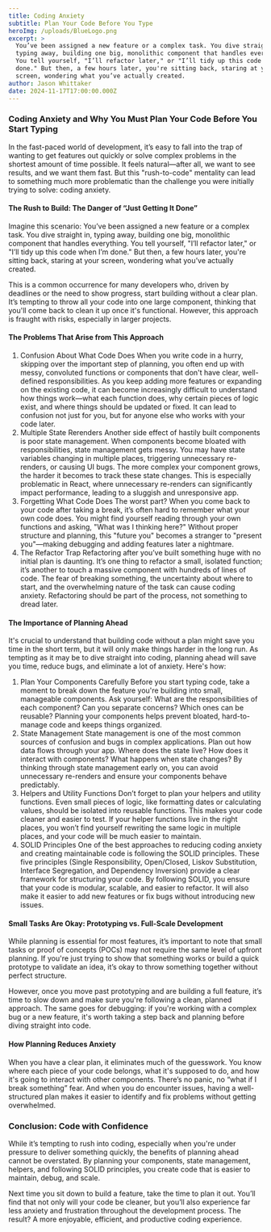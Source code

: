 ```yaml
---
title: Coding Anxiety
subtitle: Plan Your Code Before You Type
heroImg: /uploads/BlueLogo.png
excerpt: >
  You’ve been assigned a new feature or a complex task. You dive straight in,
  typing away, building one big, monolithic component that handles everything.
  You tell yourself, "I’ll refactor later," or "I’ll tidy up this code when I’m
  done." But then, a few hours later, you're sitting back, staring at your
  screen, wondering what you’ve actually created.
author: Jason Whittaker
date: 2024-11-17T17:00:00.000Z
---
```


### Coding Anxiety and Why You Must Plan Your Code Before You Start Typing

In the fast-paced world of development, it’s easy to fall into the trap of wanting to get features out quickly or solve complex problems in the shortest amount of time possible. It feels natural—after all, we want to see results, and we want them fast. But this "rush-to-code" mentality can lead to something much more problematic than the challenge you were initially trying to solve: coding anxiety.

#### The Rush to Build: The Danger of “Just Getting It Done”

Imagine this scenario: You’ve been assigned a new feature or a complex task. You dive straight in, typing away, building one big, monolithic component that handles everything. You tell yourself, "I’ll refactor later," or "I’ll tidy up this code when I’m done." But then, a few hours later, you're sitting back, staring at your screen, wondering what you’ve actually created.

This is a common occurrence for many developers who, driven by deadlines or the need to show progress, start building without a clear plan. It’s tempting to throw all your code into one large component, thinking that you'll come back to clean it up once it's functional. However, this approach is fraught with risks, especially in larger projects.

#### The Problems That Arise from This Approach

1. Confusion About What Code Does
   When you write code in a hurry, skipping over the important step of planning, you often end up with messy, convoluted functions or components that don't have clear, well-defined responsibilities. As you keep adding more features or expanding on the existing code, it can become increasingly difficult to understand how things work—what each function does, why certain pieces of logic exist, and where things should be updated or fixed. It can lead to confusion not just for you, but for anyone else who works with your code later.
2. Multiple State Rerenders
   Another side effect of hastily built components is poor state management. When components become bloated with responsibilities, state management gets messy. You may have state variables changing in multiple places, triggering unnecessary re-renders, or causing UI bugs. The more complex your component grows, the harder it becomes to track these state changes. This is especially problematic in React, where unnecessary re-renders can significantly impact performance, leading to a sluggish and unresponsive app.
3. Forgetting What Code Does
   The worst part? When you come back to your code after taking a break, it’s often hard to remember what your own code does. You might find yourself reading through your own functions and asking, "What was I thinking here?" Without proper structure and planning, this "future you" becomes a stranger to "present you"—making debugging and adding features later a nightmare.
4. The Refactor Trap
   Refactoring after you’ve built something huge with no initial plan is daunting. It’s one thing to refactor a small, isolated function; it’s another to touch a massive component with hundreds of lines of code. The fear of breaking something, the uncertainty about where to start, and the overwhelming nature of the task can cause coding anxiety. Refactoring should be part of the process, not something to dread later.

#### The Importance of Planning Ahead

It's crucial to understand that building code without a plan might save you time in the short term, but it will only make things harder in the long run. As tempting as it may be to dive straight into coding, planning ahead will save you time, reduce bugs, and eliminate a lot of anxiety. Here's how:

1. Plan Your Components Carefully
   Before you start typing code, take a moment to break down the feature you're building into small, manageable components. Ask yourself: What are the responsibilities of each component? Can you separate concerns? Which ones can be reusable? Planning your components helps prevent bloated, hard-to-manage code and keeps things organized.
2. State Management
   State management is one of the most common sources of confusion and bugs in complex applications. Plan out how data flows through your app. Where does the state live? How does it interact with components? What happens when state changes? By thinking through state management early on, you can avoid unnecessary re-renders and ensure your components behave predictably.
3. Helpers and Utility Functions
   Don’t forget to plan your helpers and utility functions. Even small pieces of logic, like formatting dates or calculating values, should be isolated into reusable functions. This makes your code cleaner and easier to test. If your helper functions live in the right places, you won’t find yourself rewriting the same logic in multiple places, and your code will be much easier to maintain.
4. SOLID Principles
   One of the best approaches to reducing coding anxiety and creating maintainable code is following the SOLID principles. These five principles (Single Responsibility, Open/Closed, Liskov Substitution, Interface Segregation, and Dependency Inversion) provide a clear framework for structuring your code. By following SOLID, you ensure that your code is modular, scalable, and easier to refactor. It will also make it easier to add new features or fix bugs without introducing new issues.

#### Small Tasks Are Okay: Prototyping vs. Full-Scale Development

While planning is essential for most features, it’s important to note that small tasks or proof of concepts (POCs) may not require the same level of upfront planning. If you're just trying to show that something works or build a quick prototype to validate an idea, it’s okay to throw something together without perfect structure.

However, once you move past prototyping and are building a full feature, it’s time to slow down and make sure you're following a clean, planned approach. The same goes for debugging: if you're working with a complex bug or a new feature, it's worth taking a step back and planning before diving straight into code.




#### How Planning Reduces Anxiety

When you have a clear plan, it eliminates much of the guesswork. You know where each piece of your code belongs, what it's supposed to do, and how it's going to interact with other components. There’s no panic, no “what if I break something” fear. And when you do encounter issues, having a well-structured plan makes it easier to identify and fix problems without getting overwhelmed.

### Conclusion: Code with Confidence

While it’s tempting to rush into coding, especially when you're under pressure to deliver something quickly, the benefits of planning ahead cannot be overstated. By planning your components, state management, helpers, and following SOLID principles, you create code that is easier to maintain, debug, and scale.

Next time you sit down to build a feature, take the time to plan it out. You’ll find that not only will your code be cleaner, but you’ll also experience far less anxiety and frustration throughout the development process. The result? A more enjoyable, efficient, and productive coding experience.



